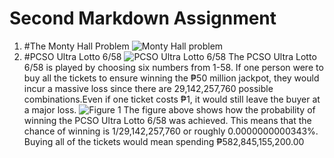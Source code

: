 # Second Markdown Assignment
1. #The Monty Hall Problem
![Monty Hall problem](./pictures/mhall.jpg)
2. #PCSO Ultra Lotto 6/58
![PCSO Ultra Lotto 6/58](./pictures/pcso.png)
The PCSO Ultra Lotto 6/58 is played by choosing six numbers from 1-58.
If one person were to buy all the tickets to ensure winning the ₱50 million jackpot, they would incur a massive loss since there are 29,142,257,760 possible combinations.Even if one ticket costs ₱1, it would still leave the buyer at a major loss.
![Figure 1](./pictures/probability.png)
The figure above shows how the probability of winning the PCSO Ultra Lotto 6/58 was achieved. This means that the chance of winning is 1/29,142,257,760 or roughly 0.0000000000343%. Buying all of the tickets would mean spending ₱582,845,155,200.00